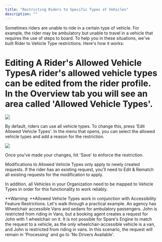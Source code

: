 ```yaml
---
title: "Restricting Riders to Specific Types of Vehicles"
description: ""
---
```


Sometimes riders are unable to ride in a certain type of vehicle. For example, the rider may be ambulatory but unable to travel in a vehicle that requires the use of steps to board. To help you in these situations, we've built Rider to Vehicle Type restrictions. Here's how it works:

# Editing A Rider's Allowed Vehicle TypesA rider's allowed vehicle types can be edited from the rider profile. In the Overview tab you will see an area called 'Allowed Vehicle Types'.

![](https://downloads.intercomcdn.com/i/o/1045665435/a2c303ed9f91892566d40029/Screenshot+2024-05-08+at+4_30_01%E2%80%AFPM.png?expires=1753820100&signature=10ceb7daf6d35eaf762ab749ceeeb298b804f83fc1258aa3a00193831404ef5d&req=dSAjE894mIVcXPMW1HO4zfzPfBX7vrdEPxajgb4CMC86VIwIgI%2FTgqOao8hy%0ACprb%0A)

By default, riders can use all vehicle types. To change this, press 'Edit Allowed Vehicle Types'. In the menu that opens, you can select the allowed vehicle types and add a reason for the restriction. 

![](https://downloads.intercomcdn.com/i/o/1045684362/df5b286af89145a74487d72c/Screenshot+2024-05-08+at+4_30_12%E2%80%AFPM.png?expires=1753820100&signature=f99cd15649f6a287d1dd52f8e5346227dbe16c193f21b802c55d1ac147257e82&req=dSAjE892mYJZW%2FMW1HO4zeUb9XCXQdC8vDV9gUo28yfq5NZ169oLQVfocLdz%0AGkZV%0A)

Once you've made your changes, hit 'Save' to enforce the restriction. 

Modifications to Allowed Vehicle Types only apply to newly created requests. If the rider has an existing request, you'll need to Edit & Rematch all existing requests for the modification to apply.

In addition, all Vehicles in your Organization need to be mapped to Vehicle Types in order for this functionality to work reliably. 

**Warning: **Allowed Vehicle Types work in conjunction with Accessibility Feature Restrictions. Let's walk through a practical example. An agency has Wheelchair accessible Vans and sedans for ambulatory passengers. John is restricted from riding in Vans, but a booking agent creates a request for John with 1 wheelchair on it. It is not possible for Spare's Engine to match the request to a vehicle, as the only wheelchair-accessible vehicle is a van, and John is restricted from riding in vans. In this scenario, the request will remain in 'Processing' and go to 'No Drivers Available'.
